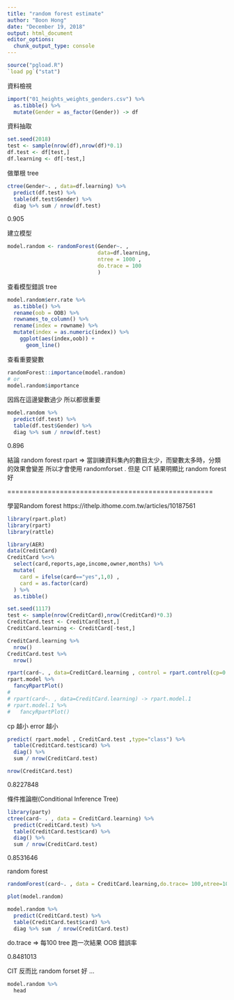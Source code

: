 ---
title: "random forest estimate"
author: "Boon Hong"
date: "December 19, 2018"
output: html_document
editor_options: 
  chunk_output_type: console
---

```{r setup}
source("pgload.R")
`load pg`("stat")

```

資料檢視

```{r}
import("01_heights_weights_genders.csv") %>% 
  as.tibble() %>% 
  mutate(Gender = as_factor(Gender)) -> df 

```

資料抽取

```{r}

set.seed(2018)
test <- sample(nrow(df),nrow(df)*0.1)
df.test <- df[test,]
df.learning <- df[-test,]

```

做單根 tree 

```{r}

ctree(Gender~. , data=df.learning) %>% 
  predict(df.test) %>% 
  table(df.test$Gender) %>% 
  diag %>% sum / nrow(df.test)

```

0.905

建立模型

```{r}

model.random <- randomForest(Gender~. ,
                             data=df.learning,
                             ntree = 1000 , 
                             do.trace = 100
                             )

```

查看模型錯誤 tree 

```{r}
model.random$err.rate %>% 
  as.tibble() %>%
  rename(oob = OOB) %>% 
  rownames_to_column() %>%
  rename(index = rowname) %>% 
  mutate(index = as.numeric(index)) %>% 
    ggplot(aes(index,oob)) + 
      geom_line()

```

查看重要變數

```{r}

randomForest::importance(model.random) 
# or 
model.random$importance

```

因爲在這邊變數過少 所以都很重要 

```{r}

model.random %>% 
  predict(df.test) %>% 
  table(df.test$Gender) %>% 
  diag %>% sum / nrow(df.test)

```
 0.896
 
結論
random forest 
rpart => 當訓練資料集內的數目太少，而變數太多時，分類的效果會變差
所以才會使用 randomforset .
但是 CIT 結果明顯比 random forest 好

===================================================

學習Random forest 
https://ithelp.ithome.com.tw/articles/10187561
```{r}
library(rpart.plot)
library(rpart)
library(rattle)
```

```{r}
library(AER)
data(CreditCard)
CreditCard %<>% 
  select(card,reports,age,income,owner,months) %>% 
  mutate(
    card = ifelse(card=="yes",1,0) ,
    card = as.factor(card)
  ) %>% 
  as.tibble() 
```


```{r}

set.seed(1117)
test <- sample(nrow(CreditCard),nrow(CreditCard)*0.3)
CreditCard.test <- CreditCard[test,]
CreditCard.learning <- CreditCard[-test,]

CreditCard.learning %>% 
  nrow()
CreditCard.test %>% 
  nrow()
```

```{r}

rpart(card~. , data=CreditCard.learning , control = rpart.control(cp=0.001)) -> rpart.model
rpart.model %>%
  fancyRpartPlot()
# 
# rpart(card~. , data=CreditCard.learning) -> rpart.model.1  
# rpart.model.1 %>% 
#   fancyRpartPlot()

```

cp 越小 error 越小 

```{r}
predict( rpart.model , CreditCard.test ,type="class") %>% 
  table(CreditCard.test$card) %>% 
  diag() %>% 
  sum / nrow(CreditCard.test)

nrow(CreditCard.test)
```

0.8227848

條件推論樹(Conditional Inference Tree)
```{r}
library(party)
ctree(card~ . , data = CreditCard.learning) %>% 
  predict(CreditCard.test) %>%   
  table(CreditCard.test$card) %>% 
  diag() %>% 
  sum / nrow(CreditCard.test)

```

0.8531646

random forest 
```{r}

randomForest(card~. , data = CreditCard.learning,do.trace= 100,ntree=1000) -> model.random

plot(model.random)

model.random %>% 
  predict(CreditCard.test) %>% 
  table(CreditCard.test$card) %>% 
  diag %>% sum  / nrow(CreditCard.test)

```

do.trace => 每100 tree 跑一次結果 
OOB 錯誤率

0.8481013

CIT 反而比 random forset 好 ...

```{r}

model.random %>% 
  head

```
